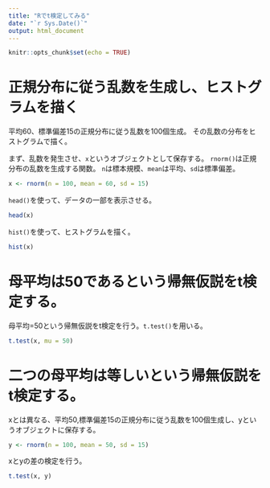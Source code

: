 ```yaml
---
title: "Rでt検定してみる"
date: "`r Sys.Date()`"
output: html_document
---
```


```r
knitr::opts_chunk$set(echo = TRUE)
```

# 正規分布に従う乱数を生成し、ヒストグラムを描く

平均60、標準偏差15の正規分布に従う乱数を100個生成。
その乱数の分布をヒストグラムで描く。

まず、乱数を発生させ、`x`というオブジェクトとして保存する。
`rnorm()`は正規分布の乱数を生成する関数。
`n`は標本規模、`mean`は平均、`sd`は標準偏差。
```r
x <- rnorm(n = 100, mean = 60, sd = 15)
```

`head()`を使って、データの一部を表示させる。
```r
head(x)
```

`hist()`を使って、ヒストグラムを描く。

```r
hist(x)
```


# 母平均は50であるという帰無仮説をt検定する。

母平均=50という帰無仮説をt検定を行う。`t.test()`を用いる。
```r
t.test(x, mu = 50)
```

# 二つの母平均は等しいという帰無仮説をt検定する。

xとは異なる、平均50,標準偏差15の正規分布に従う乱数を100個生成し、yというオブジェクトに保存する。
```r
y <- rnorm(n = 100, mean = 50, sd = 15)
```

xとyの差の検定を行う。
```r
t.test(x, y)
```